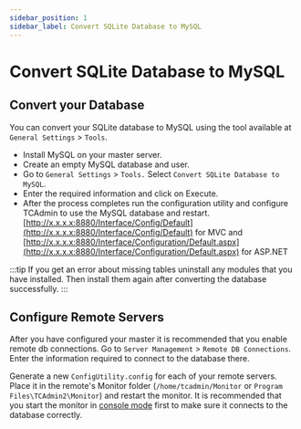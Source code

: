 ```yaml
---
sidebar_position: 1
sidebar_label: Convert SQLite Database to MySQL
---
```


# Convert SQLite Database to MySQL

## Convert your Database

You can convert your SQLite database to MySQL using the tool available at `General Settings` > `Tools`.

- Install MySQL on your master server.
- Create an empty MySQL database and user.
- Go to `General Settings` > `Tools.` Select `Convert SQLite Database to MySQL`.
- Enter the required information and click on Execute.
- After the process completes run the configuration utility and configure TCAdmin to use the MySQL database and restart. [http://x.x.x.x:8880/Interface/Config/Default](http://x.x.x.x:8880/Interface/Config/Default) for MVC and [http://x.x.x.x:8880/Interface/Configuration/Default.aspx](http://x.x.x.x:8880/Interface/Configuration/Default.aspx) for ASP.NET

:::tip
If you get an error about missing tables uninstall any modules that you have installed. Then install them again after converting the database successfully.
:::

## Configure Remote Servers

After you have configured your master it is recommended that you enable remote db connections. Go to `Server Management` > `Remote DB Connections`. Enter the information required to connect to the database there.

Generate a new `ConfigUtility.config` for each of your remote servers. Place it in the remote's Monitor folder (`/home/tcadmin/Monitor` or `Program Files\TCAdmin2\Monitor`) and restart the monitor. It is recommended that you start the monitor in [console mode](/getting-started/server-components#startstop-in-console-mode) first to make sure it connects to the database correctly.